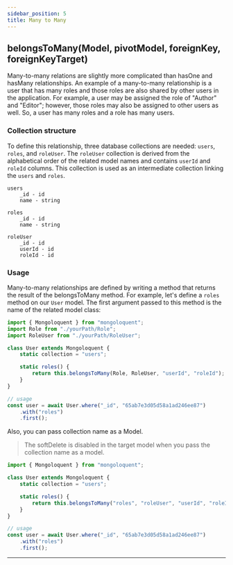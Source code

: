 ```yaml
---
sidebar_position: 5
title: Many to Many
---
```



## belongsToMany(Model, pivotModel, foreignKey, foreignKeyTarget)

Many-to-many relations are slightly more complicated than hasOne and hasMany relationships. An example of a many-to-many relationship is a user that has many roles and those roles are also shared by other users in the application. For example, a user may be assigned the role of "Author" and "Editor"; however, those roles may also be assigned to other users as well. So, a user has many roles and a role has many users.

### Collection structure

To define this relationship, three database collections are needed: `users`, `roles`, and `roleUser`. The `roleUser` collection is derived from the alphabetical order of the related model names and contains `userId` and `roleId` columns. This collection is used as an intermediate collection linking the `users` and `roles`.

```
users
    _id - id
    name - string

roles
    _id - id
    name - string

roleUser
    _id - id
    userId - id
    roleId - id
```

### Usage

Many-to-many relationships are defined by writing a method that returns the result of the belongsToMany method. For example, let's define a `roles` method on our `User` model. The first argument passed to this method is the name of the related model class:

```js
import { Mongoloquent } from "mongoloquent";
import Role from "./yourPath/Role";
import RoleUser from "./yourPath/RoleUser";

class User extends Mongoloquent {
	static collection = "users";

	static roles() {
		return this.belongsToMany(Role, RoleUser, "userId", "roleId");
	}
}

// usage
const user = await User.where("_id", "65ab7e3d05d58a1ad246ee87")
	.with("roles")
	.first();
```

Also, you can pass collection name as a Model.

> The softDelete is disabled in the target model when you pass the collection name as a model.

```js
import { Mongoloquent } from "mongoloquent";

class User extends Mongoloquent {
	static collection = "users";

	static roles() {
		return this.belongsToMany("roles", "roleUser", "userId", "roleId");
	}
}

// usage
const user = await User.where("_id", "65ab7e3d05d58a1ad246ee87")
	.with("roles")
	.first();
```

---

<Sponsor />
